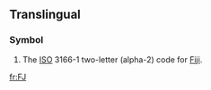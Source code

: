 {{also|fJ|.fj}}
==Translingual==
===Symbol===
{{infl|mul|symbol}}
# The [[ISO]] 3166-1 two-letter (alpha-2) code for [[Fiji]].

[[fr:FJ]]